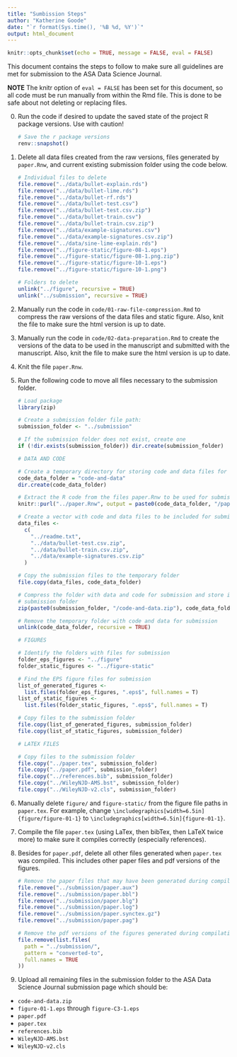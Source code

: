 ```yaml
---
title: "Sumbission Steps"
author: "Katherine Goode"
date: "`r format(Sys.time(), '%B %d, %Y')`"
output: html_document
---
```


```r
knitr::opts_chunk$set(echo = TRUE, message = FALSE, eval = FALSE)
```

This document contains the steps to follow to make sure all guidelines are met for submission to the ASA Data Science Journal.

**NOTE** The knitr option of `eval = FALSE` has been set for this document, so all code must be run manually from within the Rmd file. This is done to be safe about not deleting or replacing files.

0. Run the code if desired to update the saved state of the project R package versions. Use with caution!

    ```r
    # Save the r package versions
    renv::snapshot()
    ```

1. Delete all data files created from the raw versions, files generated by `paper.Rnw`, and current existing submission folder using the code below. 

    ```r
    # Individual files to delete
    file.remove("../data/bullet-explain.rds")
    file.remove("../data/bullet-lime.rds")
    file.remove("../data/bullet-rf.rds")
    file.remove("../data/bullet-test.csv")
    file.remove("../data/bullet-test.csv.zip")
    file.remove("../data/bullet-train.csv")
    file.remove("../data/bullet-train.csv.zip")
    file.remove("../data/example-signatures.csv")
    file.remove("../data/example-signatures.csv.zip")
    file.remove("../data/sine-lime-explain.rds")
    file.remove("../figure-static/figure-08-1.eps")
    file.remove("../figure-static/figure-08-1.png.zip")
    file.remove("../figure-static/figure-10-1.eps")
    file.remove("../figure-static/figure-10-1.png")
    
    # Folders to delete
    unlink("../figure", recursive = TRUE)
    unlink("../submission", recursive = TRUE)
    ```

2. Manually run the code in `code/01-raw-file-compression.Rmd` to compress the raw versions of the data files and static figure. Also, knit the file to make sure the html version is up to date.

3. Manually run the code in `code/02-data-preparation.Rmd` to create the versions of the data to be used in the manuscript and submitted with the manuscript. Also, knit the file to make sure the html version is up to date.

4. Knit the file `paper.Rnw`.

5. Run the following code to move all files necessary to the submission folder.

    ```r
    # Load package
    library(zip)
    
    # Create a submission folder file path:
    submission_folder <- "../submission"
    
    # If the submission folder does not exist, create one
    if (!dir.exists(submission_folder)) dir.create(submission_folder) 
    
    # DATA AND CODE
    
    # Create a temporary directory for storing code and data files for submission
    code_data_folder = "code-and-data"
    dir.create(code_data_folder) 
    
    # Extract the R code from the files paper.Rnw to be used for submission
    knitr::purl("../paper.Rnw", output = paste0(code_data_folder, "/paper.R"))
    
    # Create a vector with code and data files to be included for submission 
    data_files <-
      c(
        "../readme.txt",
        "../data/bullet-test.csv.zip",
        "../data/bullet-train.csv.zip",
        "../data/example-signatures.csv.zip"
      )
    
    # Copy the submission files to the temporary folder
    file.copy(data_files, code_data_folder)
    
    # Compress the folder with data and code for submission and store it in the 
    # submission folder
    zip(paste0(submission_folder, "/code-and-data.zip"), code_data_folder)
    
    # Remove the temporary folder with code and data for submission
    unlink(code_data_folder, recursive = TRUE)
    
    # FIGURES 
    
    # Identify the folders with files for submission
    folder_eps_figures <- "../figure"
    folder_static_figures <- "../figure-static"
    
    # Find the EPS figure files for submission
    list_of_generated_figures <-
      list.files(folder_eps_figures, ".eps$", full.names = T)
    list_of_static_figures <-
      list.files(folder_static_figures, ".eps$", full.names = T)
    
    # Copy files to the submission folder
    file.copy(list_of_generated_figures, submission_folder)
    file.copy(list_of_static_figures, submission_folder)
    
    # LATEX FILES
    
    # Copy files to the submission folder
    file.copy("../paper.tex", submission_folder)
    file.copy("../paper.pdf", submission_folder)
    file.copy("../references.bib", submission_folder)
    file.copy("../WileyNJD-AMS.bst", submission_folder)
    file.copy("../WileyNJD-v2.cls", submission_folder)
    ```

6. Manually delete `figure/` and `figure-static/` from the figure file paths in `paper.tex`. For example, change `\includegraphics[width=6.5in]{figure/figure-01-1}` to `\includegraphics[width=6.5in]{figure-01-1}`.

7. Compile the file `paper.tex` (using LaTex, then bibTex, then LaTeX twice more) to make sure it compiles correctly (especially references).

8. Besides for `paper.pdf`, delete all other files generated when `paper.tex` was compiled. This includes other paper files and pdf versions of the figures.

    ```r
    # Remove the paper files that may have been generated during compilation
    file.remove("../submission/paper.aux")
    file.remove("../submission/paper.bbl")
    file.remove("../submission/paper.blg")
    file.remove("../submission/paper.log")
    file.remove("../submission/paper.synctex.gz")
    file.remove("../submission/paper.pag")
    
    # Remove the pdf versions of the figures generated during compilation
    file.remove(list.files(
      path = "../submission/",
      pattern = "converted-to",
      full.names = TRUE
    ))
    ```
    
9. Upload all remaining files in the submission folder to the ASA Data Science Journal submission page which should be:

  - `code-and-data.zip`
  - `figure-01-1.eps` through `figure-C3-1.eps`
  - `paper.pdf`
  - `paper.tex`
  - `references.bib`
  - `WileyNJD-AMS.bst`
  - `WileyNJD-v2.cls`

